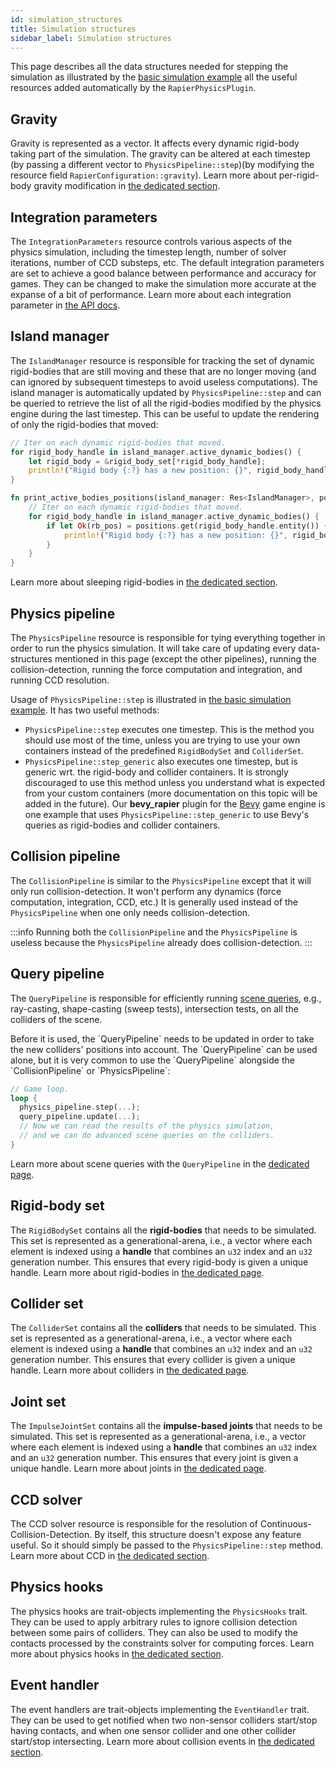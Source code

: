 ```yaml
---
id: simulation_structures
title: Simulation structures
sidebar_label: Simulation structures
---
```



This page describes <rapier> all the data structures needed for stepping the simulation as illustrated by the
[basic simulation example](getting_started#basic-simulation-example)</rapier><bevy> all the useful
resources added automatically by the `RapierPhysicsPlugin`</bevy>.


## Gravity
Gravity is represented as a vector. It affects every dynamic rigid-body taking part of the simulation. The gravity
can be altered at each timestep <rapier>(by passing a different vector to `PhysicsPipeline::step`)</rapier><bevy>(by
modifying the resource field `RapierConfiguration::gravity`)</bevy>.
Learn more about per-rigid-body gravity modification in [the dedicated section](rigid_bodies#gravity).

## Integration parameters
The `IntegrationParameters` <bevy>resource</bevy> controls various aspects of the physics simulation, including the timestep length,
number of solver iterations, number of CCD substeps, etc. The default integration parameters are set to
achieve a good balance between performance and accuracy for games. They can be changed to make the simulation more
accurate at the expanse of a bit of performance. Learn more about each integration parameter in
[the API docs](https://docs.rs/rapier3d/latest/rapier3d/dynamics/struct.IntegrationParameters.html).

## Island manager
The `IslandManager` <bevy>resource</bevy> is responsible for tracking the set of dynamic rigid-bodies that are still moving
and these that are no longer moving (and can ignored by subsequent timesteps to avoid useless computations).
The island manager is automatically updated by `PhysicsPipeline::step` and can be queried to retrieve
the list of all the rigid-bodies modified by the physics engine during the last timestep. This can be useful
to update the rendering of only the rigid-bodies that moved:

<rapier>

```rust
// Iter on each dynamic rigid-bodies that moved.
for rigid_body_handle in island_manager.active_dynamic_bodies() {
    let rigid_body = &rigid_body_set[*rigid_body_handle];
    println!("Rigid body {:?} has a new position: {}", rigid_body_handle, rigid_body.position());
}
```

</rapier>
<bevy>

```rust
fn print_active_bodies_positions(island_manager: Res<IslandManager>, positions: Query<&RigidBodyPositionComponent>) {
    // Iter on each dynamic rigid-bodies that moved.
    for rigid_body_handle in island_manager.active_dynamic_bodies() {
        if let Ok(rb_pos) = positions.get(rigid_body_handle.entity()) {
            println!("Rigid body {:?} has a new position: {}", rigid_body_handle, rb_pos.position);
        }
    }
}
```

</bevy>

Learn more about sleeping rigid-bodies in [the dedicated section](rigid_bodies#sleeping).

## Physics pipeline
The `PhysicsPipeline` <bevy>resource</bevy> is responsible for tying everything together in order to run the physics simulation.
It will take care of updating every data-structures mentioned in this page (except the other pipelines), running the collision-detection,
running the force computation and integration, and running CCD resolution.
<rapier>

Usage of `PhysicsPipeline::step` is illustrated in [the basic simulation example](getting_started#basic-simulation-example).
It has two useful methods:
- `PhysicsPipeline::step` executes one timestep. This is the method you should use most of the time, unless
  you are trying to use your own containers instead of the predefined `RigidBodySet` and `ColliderSet`.
- `PhysicsPipeline::step_generic` also executes one timestep, but is generic wrt. the rigid-body and collider
  containers. It is strongly discouraged to use this method unless you understand what is expected from your
  custom containers (more documentation on this topic will be added in the future). Our **bevy_rapier** plugin 
  for the [Bevy](http://bevyengine.org/) game engine is one example that uses `PhysicsPipeline::step_generic`
  to use Bevy's queries as rigid-bodies and collider containers.
  


</rapier>

## Collision pipeline
The `CollisionPipeline` is similar to the `PhysicsPipeline` except that it will only run collision-detection.
It won't perform any dynamics (force computation, integration, CCD, etc.) It is generally used instead of
the `PhysicsPipeline` when one only needs collision-detection.

:::info
Running both the `CollisionPipeline` and the `PhysicsPipeline` is useless because the `PhysicsPipeline` already
does collision-detection.
:::


## Query pipeline
The `QueryPipeline` is responsible for efficiently running [scene queries](scene_queries), e.g., ray-casting,
shape-casting (sweep tests), intersection tests, on all the colliders of the scene.

<rapier>
Before it is used, the `QueryPipeline` needs to be updated in order to take the new colliders' positions into account.
The `QueryPipeline` can be used alone, but it is very common to use the `QueryPipeline` alongside the `CollisionPipeline`
or `PhysicsPipeline`:

```rust
// Game loop.
loop {
  physics_pipeline.step(...);
  query_pipeline.update(...);
  // Now we can read the results of the physics simulation,
  // and we can do advanced scene queries on the colliders.
}
```

</rapier>

Learn more about scene queries with the `QueryPipeline` in the [dedicated page](scene_queries).

<rapier>

## Rigid-body set
The `RigidBodySet` contains all the **rigid-bodies** that needs to be simulated. This set is represented as a
generational-arena, i.e., a vector where each element is indexed using a __handle__ that combines
an `u32` index and an `u32` generation number. This ensures that every rigid-body is given a unique handle.
Learn more about rigid-bodies in [the dedicated page](rigid_bodies).

## Collider set
The `ColliderSet` contains all the **colliders** that needs to be simulated. This set is represented as a
generational-arena, i.e., a vector where each element is indexed using a __handle__ that combines
an `u32` index and an `u32` generation number. This ensures that every collider is
given a unique handle.
Learn more about colliders in [the dedicated page](colliders).

## Joint set
The `ImpulseJointSet` contains all the **impulse-based joints** that needs to be simulated. This set is represented as a
generational-arena, i.e., a vector where each element is indexed using a __handle__ that combines
an `u32` index and an `u32` generation number. This ensures that every joint is
given a unique handle.
Learn more about joints in [the dedicated page](joints).

</rapier>

## CCD solver
The CCD solver <bevy>resource</bevy> is responsible for the resolution of Continuous-Collision-Detection. By itself, this structure
doesn't expose any feature useful. So it should simply be passed to the `PhysicsPipeline::step` method.
Learn more about CCD in [the dedicated section](rigid_bodies#continuous-collision-detection).

## Physics hooks
The physics hooks are trait-objects implementing the `PhysicsHooks` trait. They can be used to apply arbitrary
rules to ignore collision detection between some pairs of colliders. They can also be used to modify the contacts
processed by the constraints solver for computing forces.
Learn more about physics hooks in [the dedicated section](advanced_collision_detection#physics-hooks).


## Event handler
The event handlers are trait-objects implementing the `EventHandler` trait. They can be used to get notified
when two non-sensor colliders start/stop having contacts, and when one sensor collider and one other collider
start/stop intersecting. Learn more about collision events in
[the dedicated section](advanced_collision_detection#collision-events).